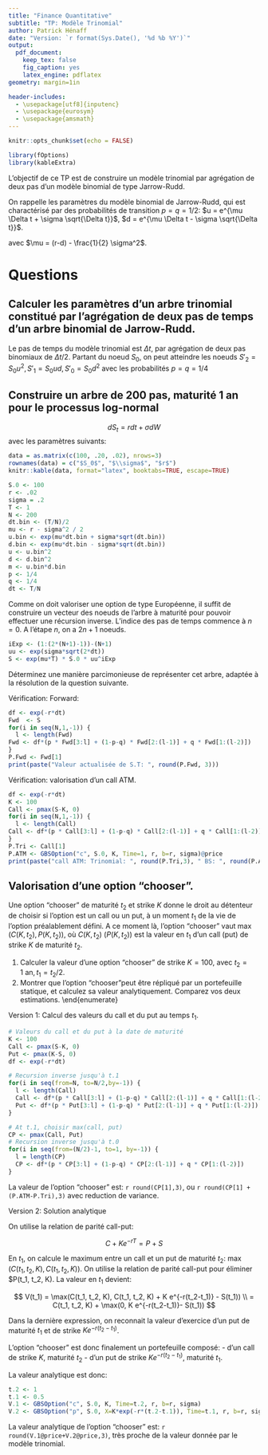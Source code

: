 ```yaml
---
title: "Finance Quantitative"
subtitle: "TP: Modèle Trinomial"
author: Patrick Hénaff
date: "Version: `r format(Sys.Date(), '%d %b %Y')`"
output:
  pdf_document:
    keep_tex: false
    fig_caption: yes
    latex_engine: pdflatex
geometry: margin=1in

header-includes:
  - \usepackage[utf8]{inputenc}
  - \usepackage{eurosym}
  - \usepackage{amsmath}
---
```


```r
knitr::opts_chunk$set(echo = FALSE)
```

```r
library(fOptions)
library(kableExtra)
```

L'objectif de ce TP est de construire un modèle trinomial par agrégation de deux pas d'un modèle binomial de type Jarrow-Rudd.

On rappelle les paramètres du modèle binomial de Jarrow-Rudd, qui est charactérisé par des probabilités de transition $p=q=1/2$:
$u = e^{\mu \Delta t + \sigma \sqrt{\Delta t}}$, 
$d = e^{\mu \Delta t - \sigma \sqrt{\Delta t}}$.

avec $\mu = (r-d) - \frac{1}{2} \sigma^2$.

# Questions

## Calculer les paramètres d'un arbre trinomial constitué par l'agrégation de deux pas de temps d'un arbre binomial de Jarrow-Rudd.

Le pas de temps du modèle trinomial est $\Delta t$, par agrégation de deux pas binomiaux de $\Delta t/2$. Partant du noeud $S_0$, on peut atteindre les noeuds $S'_2 = S_0 u^2, S'_1 = S_0 ud, S'_0 = S_0 d^2$ avec les probabilités $p=q=1/4$


## Construire un arbre de 200 pas, maturité 1 an pour le processus log-normal

$$
dS_t = r dt + \sigma dW
$$
avec les paramètres suivants:

```r
data = as.matrix(c(100, .20, .02), nrows=3)
rownames(data) = c("$S_0$", "$\\sigma$", "$r$")
knitr::kable(data, format="latex", booktabs=TRUE, escape=TRUE)
```


```r
S.0 <- 100
r <- .02
sigma = .2
T <- 1
N <- 200
dt.bin <- (T/N)/2
mu <- r - sigma^2 / 2
u.bin <- exp(mu*dt.bin + sigma*sqrt(dt.bin))
d.bin <- exp(mu*dt.bin - sigma*sqrt(dt.bin))
u <- u.bin^2
d <- d.bin^2
m <- u.bin*d.bin
p <- 1/4
q <- 1/4
dt <- T/N
```

Comme on doit valoriser une option de type Européenne, il suffit de construire un vecteur des noeuds de l'arbre à maturité pour pouvoir effectuer une récursion inverse. L'indice des pas de temps commence à $n=0$. A l'étape $n$, on a $2n+1$ noeuds.

```r
iExp <- (1:(2*(N+1)-1))-(N+1)
uu <- exp(sigma*sqrt(2*dt))
S <- exp(mu*T) * S.0 * uu^iExp  
```

Déterminez une manière parcimonieuse de représenter cet arbre, adaptée à la résolution de la question suivante.

Vérification: Forward:

```r
df <- exp(-r*dt)
Fwd  <- S
for(i in seq(N,1,-1)) {
  l <- length(Fwd)
Fwd <- df*(p * Fwd[3:l] + (1-p-q) * Fwd[2:(l-1)] + q * Fwd[1:(l-2)])
}
P.Fwd <- Fwd[1]
print(paste("Valeur actualisée de S.T: ", round(P.Fwd, 3)))
```

Vérification: valorisation d'un call ATM.

```r
df <- exp(-r*dt)
K <- 100
Call <- pmax(S-K, 0)
for(i in seq(N,1,-1)) {
  l <- length(Call)
Call <- df*(p * Call[3:l] + (1-p-q) * Call[2:(l-1)] + q * Call[1:(l-2)])
}
P.Tri <- Call[1]
P.ATM <- GBSOption("c", S.0, K, Time=1, r, b=r, sigma)@price
print(paste("call ATM: Trinomial: ", round(P.Tri,3), " BS: ", round(P.ATM,3)))
```

## Valorisation d'une option "chooser". 

Une option "chooser" de maturité $t_2$ et strike $K$ donne le droit au détenteur de choisir si l'option est un call ou un put, à un moment $t_1$ de la vie de l'option préalablement défini. A ce moment là, l'option "chooser" vaut $\max (C(K,t_2),P(K, t_2))$, où $C(K, t_2)$ ($P(K,t_2)$) est la valeur en $t_1$ d'un call (put) de strike $K$ de maturité $t_2$.   

1. Calculer la valeur d'une option "chooser" de strike $K=100$, avec $t_2 = 1 \ \textrm{an}, t_1 = t_2/2$.
2. Montrer que l'option "chooser"peut être répliqué par un portefeuille statique, et calculez sa valeur analytiquement. Comparez vos deux estimations.
\end{enumerate}

Version 1: Calcul des valeurs du call et du put au temps $t_1$.

```r
# Valeurs du call et du put à la date de maturité
K <- 100
Call <- pmax(S-K, 0)
Put <- pmax(K-S, 0)
df <- exp(-r*dt)

# Recursion inverse jusqu'à t.1
for(i in seq(from=N, to=N/2,by=-1)) {
  l <- length(Call)
  Call <- df*(p * Call[3:l] + (1-p-q) * Call[2:(l-1)] + q * Call[1:(l-2)])
  Put <- df*(p * Put[3:l] + (1-p-q) * Put[2:(l-1)] + q * Put[1:(l-2)])
}

# At t.1, choisir max(call, put)
CP <- pmax(Call, Put)
# Recursion inverse jusqu'à t.0
for(i in seq(from=(N/2)-1, to=1, by=-1)) {
  l = length(CP)
  CP <- df*(p * CP[3:l] + (1-p-q) * CP[2:(l-1)] + q * CP[1:(l-2)])
}
```

La valeur de l'option "chooser" est: `r round(CP[1],3)`, ou `r round(CP[1] + (P.ATM-P.Tri),3)` avec reduction de variance.

Version 2: Solution analytique

On utilise la relation de parité call-put:

$$
C + K e^{-rT} = P + S
$$

En $t_1$, on calcule le maximum entre un call et un put de maturité $t_2$: $\max (C(t_1, t_2, K), C(t_1, t_2, K))$. On utilise la relation de parité call-put pour éliminer $P(t_1, t_2, K). La valeur en $t_1$ devient:

$$
V(t_1) = \max(C(t_1, t_2, K), C(t_1, t_2, K) + K e^{-r(t_2-t_1)} - S(t_1)) \\
= C(t_1, t_2, K) + \max(0, K e^{-r(t_2-t_1)}- S(t_1)) 
$$

Dans la dernière expression, on reconnait la valeur d'exercice d'un put de maturité $t_1$ et de strike $K e^{-r(t_2-t_1)}$.

L'option "chooser" est donc finalement un portefeuille composé:
- d'un call de strike $K$, maturité $t_2$
- d'un put de strike $K e^{-r(t_2-t_1)}$, maturité $t_1$.

La valeur analytique est donc:

```r
t.2 <- 1
t.1 <- 0.5
V.1 <- GBSOption("c", S.0, K, Time=t.2, r, b=r, sigma)
V.2 <- GBSOption("p", S.0, X=K*exp(-r*(t.2-t.1)), Time=t.1, r, b=r, sigma)
```

La valeur analytique de l'option "chooser" est: `r round(V.1@price+V.2@price,3)`, très proche de la valeur donnée par le modèle trinomial. 

